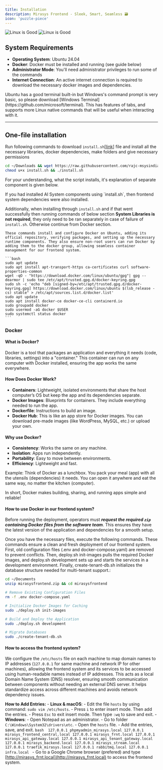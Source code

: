 ```yaml
---
title: Installation
description: Mirasys Frontend - Sleek, Smart, Seamless 🗃️
icon: 'puzzle-piece'
---
```


<img
  className="block dark:hidden"
  src="/images/i-can-do.png"
  alt="Linux is Good"
/>
<img
  className="hidden dark:block"
  src="/images/i-can-do.png"
  alt="Linux is Good"
/>


## System Requirements

- **Operating System**: Ubuntu 24.04
- **Docker**: Docker must be installed and running (see guide below)
- **Administrator Mode**: You'll need administrator privileges to run some of the commands
- **Internet Connection**: An active internet connection is required to download the necessary docker images and dependencies.

<Tip>
  Ubuntu has a good terminal built-in but Windows's command prompt is very basic, so please download [Windows Terminal](https://github.com/microsoft/terminal). This has features of tabs, and supports more Linux native commands that will be useful when interacting with it.
</Tip>

---

## One-file installation

Run following commands to download `install.sh`[[link](https://raw.githubusercontent.com/rajc-msysindia/docs/refs/heads/main/scripts/install.sh)] file and install all the necessary libraries, docker dependencies, make folders and give necessary permissions
```bash install.sh
cd ~/Downloads && wget https://raw.githubusercontent.com/rajc-msysindia/docs/refs/heads/main/scripts/install.sh
chmod u+x install.sh && ./install.sh
```

For your understanding, what the script installs, it's explanation of separate component is given below.

<Warning>
  If you had installed AI System components using `install.sh`, then frontend system dependencies were also installed.

  Additionally, when installing through `install.sh` and if that went successfully then running commands of below section **System Libraries is not required**, they only need to be ran separately in case of failure of `install.sh`. Otherwise continue from Docker section.
</Warning>

<AccordionGroup>
  <Accordion icon="computer-classic" title="System Libraries">

    These commands install and configure Docker on Ubuntu, adding its official repository, verifying packages, and setting up the necessary runtime components. They also ensure non-root users can run Docker by adding them to the docker group, allowing seamless container management for our frontend system.

    ```bash
    sudo apt update
    sudo apt install apt-transport-https ca-certificates curl software-properties-common
    wget -qO - "https://download.docker.com/linux/ubuntu/gpg"| gpg --dearmor | sudo tee /etc/apt/trusted.gpg.d/docker-keyring.gpg
    sudo sh -c 'echo "deb [signed-by=/etc/apt/trusted.gpg.d/docker-keyring.gpg] https://download.docker.com/linux/ubuntu $(lsb_release -cs) stable" > /etc/apt/sources.list.d/docker.list'
    sudo apt update
    sudo apt install docker-ce docker-ce-cli containerd.io
    sudo groupadd docker
    sudo usermod -aG docker $USER
    sudo systemctl status docker
    ```
  </Accordion>
</AccordionGroup>

### Docker

#### What is Docker?
Docker is a tool that packages an application and everything it needs (code, libraries, settings) into a "container." This container can run on any computer with Docker installed, ensuring the app works the same everywhere.

#### How Does Docker Work?
- **Containers**: Lightweight, isolated environments that share the host computer’s OS but keep the app and its dependencies separate.
- **Docker Images**: Blueprints for containers. They include everything needed to run the app.
- **Dockerfile**: Instructions to build an image.
- **Docker Hub**: This is like an app store for Docker images. You can download pre-made images (like WordPress, MySQL, etc.) or upload your own.

#### Why use Docker?
- **Consistency**: Works the same on any machine.
- **Isolation**: Apps run independently.
- **Portability**: Easy to move between environments.
- **Efficiency**: Lightweight and fast.

Example:
Think of Docker as a lunchbox. You pack your meal (app) with all the utensils (dependencies) it needs. You can open it anywhere and eat the same way, no matter the kitchen (computer).

In short, Docker makes building, sharing, and running apps simple and reliable!

#### How to use Docker in our frontend system?

Before running the deployment, operators must _**request the required `zip` containing Docker files from the software team**_. This ensures they have the latest version of the application and dependencies for a smooth setup.

Once you have the necessary files, execute the following commands. These commands ensure a clean and fresh deployment of our frontend system. First, old configuration files (.env and docker-compose.yaml) are removed to prevent conflicts. Then, deploy.sh init-images pulls the required Docker images, and deploy.sh development sets up and starts the services in a development environment. Finally, create-tenant-db.sh initializes the database structure needed for multi-tenant support.:

```bash
cd ~/Documents
unzip mirasysfrontend.zip && cd mirasysfrontend

# Remove Existing Configuration Files
rm -f .env docker-compose.yaml

# Initialize Docker Images for Caching
sudo ./deploy.sh init-images

# Build and Deploy the Application
sudo ./deploy.sh development

# Migrate Databases
sudo ./create-tenant-db.sh
```

#### How to access the frontend system?

We configure the `/etc/hosts` file on each machine to map domain names to IP addresses (`127.0.0.1` for same machine and network IP for other machines), allowing the frontend system and its services to be accessed using human-readable names instead of IP addresses. This acts as a local Domain Name System (DNS) resolver, ensuring smooth communication between components without needing an external DNS server. It helps standardize access across different machines and avoids network dependency issues.

**How to Add Entries:**
<Steps>
  <Step title="Edit `hosts` file">
    - **Linux & macOS**: 
        - Edit the file `hosts` by using command: `sudo vim /etc/hosts`.
        - Press `i` to enter insert mode. Then add the entries.
        - Press `Esc` to exit insert mode. Then type `:wq` to save and exit.
    - **Windows**: 
        - Open Notepad as an administrator.
        - Go to folder `C:\Windows\System32\drivers\etc`.
        - Open the `hosts` file.
        - Add the entries, save, and exit.
  </Step>
  <Step title="Entries">
    ```bash 
    127.0.0.1 phpmyadmin_mirasys.local
    127.0.0.1 mirasys_frontend_central.local
    127.0.0.1 mirasys_frnt.local
    127.0.0.1 mirasys_api_gateway.local
    127.0.0.1 mirasys_api_tenant_gateway.local
    127.0.0.1 mirasys_backend.local
    127.0.0.1 mirasys_stream.local
    127.0.0.1 traefik_mirasys.local
    127.0.0.1 rabbitmq.local
    127.0.0.1 infra.local
    ```
  </Step>
  <Step title="Access">
    - Go to a Google Chrome browser (prefered) and type [http://mirasys_frnt.local](http://mirasys_frnt.local) to access the frontend system.
  </Step> 
</Steps>
